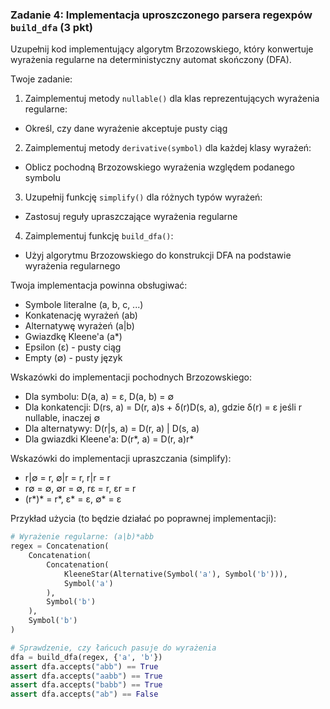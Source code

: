 ### Zadanie 4: Implementacja uproszczonego parsera regexpów `build_dfa` (3 pkt)

Uzupełnij kod implementujący algorytm Brzozowskiego, który konwertuje wyrażenia regularne na deterministyczny automat skończony (DFA).

Twoje zadanie:
1. Zaimplementuj metody `nullable()` dla klas reprezentujących wyrażenia regularne:
- Określ, czy dane wyrażenie akceptuje pusty ciąg
2. Zaimplementuj metody `derivative(symbol)` dla każdej klasy wyrażeń:
- Oblicz pochodną Brzozowskiego wyrażenia względem podanego symbolu
3. Uzupełnij funkcję `simplify()` dla różnych typów wyrażeń:
- Zastosuj reguły upraszczające wyrażenia regularne
4. Zaimplementuj funkcję `build_dfa()`:
- Użyj algorytmu Brzozowskiego do konstrukcji DFA na podstawie wyrażenia regularnego

Twoja implementacja powinna obsługiwać:
- Symbole literalne (a, b, c, ...)
- Konkatenację wyrażeń (ab)
- Alternatywę wyrażeń (a|b)
- Gwiazdkę Kleene'a (a*)
- Epsilon (ε) - pusty ciąg
- Empty (∅) - pusty język

Wskazówki do implementacji pochodnych Brzozowskiego:
- Dla symbolu: D(a, a) = ε, D(a, b) = ∅
- Dla konkatencji: D(rs, a) = D(r, a)s + δ(r)D(s, a), gdzie δ(r) = ε jeśli r nullable, inaczej ∅
- Dla alternatywy: D(r|s, a) = D(r, a) | D(s, a)
- Dla gwiazdki Kleene'a: D(r*, a) = D(r, a)r*

Wskazówki do implementacji upraszczania (simplify):
- r|∅ = r, ∅|r = r, r|r = r
- r∅ = ∅, ∅r = ∅, rε = r, εr = r
- (r*)* = r*, ε* = ε, ∅* = ε

Przykład użycia (to będzie działać po poprawnej implementacji):
```python
# Wyrażenie regularne: (a|b)*abb
regex = Concatenation(
    Concatenation(
        Concatenation(
            KleeneStar(Alternative(Symbol('a'), Symbol('b'))),
            Symbol('a')
        ),
        Symbol('b')
    ),
    Symbol('b')
)

# Sprawdzenie, czy łańcuch pasuje do wyrażenia
dfa = build_dfa(regex, {'a', 'b'})
assert dfa.accepts("abb") == True
assert dfa.accepts("aabb") == True
assert dfa.accepts("babb") == True
assert dfa.accepts("ab") == False
```